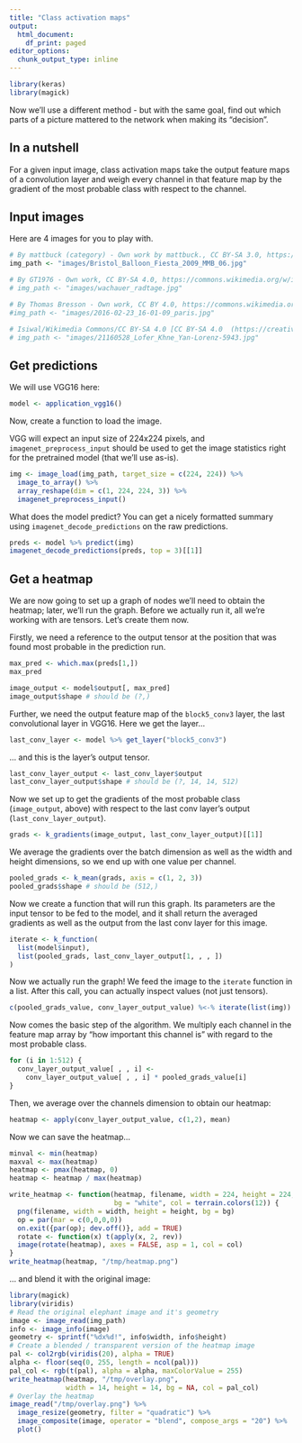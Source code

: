 ```yaml
---
title: "Class activation maps"
output:
  html_document:
    df_print: paged
editor_options:
  chunk_output_type: inline
---
```

  
  
```r
library(keras)
library(magick)
```


Now we'll use a different method - but with the same goal, find out which parts of a picture mattered to the network when making its "decision".

## In a nutshell

For a given input image, class activation maps take the output feature maps of a convolution layer and weigh every channel in that feature map by the gradient of the most probable class with respect to the channel.


## Input images

Here are 4 images for you to play with.

```r
# By mattbuck (category) - Own work by mattbuck., CC BY-SA 3.0, https://commons.wikimedia.org/w/index.php?curid=20151244
img_path <- "images/Bristol_Balloon_Fiesta_2009_MMB_06.jpg"

# By GT1976 - Own work, CC BY-SA 4.0, https://commons.wikimedia.org/w/index.php?curid=70893756
# img_path <- "images/wachauer_radtage.jpg"

# By Thomas Bresson - Own work, CC BY 4.0, https://commons.wikimedia.org/w/index.php?curid=47191548
#img_path <- "images/2016-02-23_16-01-09_paris.jpg"

# Isiwal/Wikimedia Commons/CC BY-SA 4.0 [CC BY-SA 4.0  (https://creativecommons.org/licenses/by-sa/4.0)], from Wikimedia Commons
# img_path <- "images/21160528_Lofer_Khne_Yan-Lorenz-5943.jpg"
```


## Get predictions

We will use VGG16 here:

```r
model <- application_vgg16()
```

Now, create a function to load the image.

VGG will expect an input size of 224x224 pixels, and `imagenet_preprocess_input` should be used to get the image statistics right for the pretrained model (that we'll use as-is).

```r
img <- image_load(img_path, target_size = c(224, 224)) %>% 
  image_to_array() %>% 
  array_reshape(dim = c(1, 224, 224, 3)) %>% 
  imagenet_preprocess_input()
```

What does the model predict? You can get a nicely formatted summary using `imagenet_decode_predictions` on the raw predictions.

```r
preds <- model %>% predict(img)
imagenet_decode_predictions(preds, top = 3)[[1]]
```


## Get a heatmap

We are now going to set up a graph of nodes we'll need to obtain the heatmap; later, we'll run the graph.
Before we actually run it, all we're working with are tensors.
Let's create them now.

Firstly, we need a reference to the output tensor at the position that was found most probable in the prediction run. 

```r
max_pred <- which.max(preds[1,])
max_pred

image_output <- model$output[, max_pred]
image_output$shape # should be (?,)
```


Further, we need the output feature map of the `block5_conv3` layer, the last convolutional layer in VGG16.
Here we get the layer...

```r
last_conv_layer <- model %>% get_layer("block5_conv3")
```

... and this is the layer's output tensor.

```r
last_conv_layer_output <- last_conv_layer$output
last_conv_layer_output$shape # should be (?, 14, 14, 512)
```


Now we set up to get the gradients of the most probable class (`image_output`, above) with respect to the last conv layer's output (`last_conv_layer_output`).

```r
grads <- k_gradients(image_output, last_conv_layer_output)[[1]]
```

We average the gradients over the batch dimension as well as the width and height dimensions, so we end up with one value per channel.

```r
pooled_grads <- k_mean(grads, axis = c(1, 2, 3))
pooled_grads$shape # should be (512,)
```

Now we create a function that will run this graph.
Its parameters are the input tensor to be fed to the model, and it shall return the averaged gradients as well as the output from the last conv layer for this image.

```r
iterate <- k_function(
  list(model$input),
  list(pooled_grads, last_conv_layer_output[1, , , ])
)
```

Now we actually run the graph! We feed the image to the `iterate` function in a list.
After this call, you can actually inspect values (not just tensors).

```r
c(pooled_grads_value, conv_layer_output_value) %<-% iterate(list(img))
```

Now comes the basic step of the algorithm. We multiply each channel in the feature map array
by "how important this channel is" with regard to the most probable class.

```r
for (i in 1:512) {
  conv_layer_output_value[ , , i] <- 
    conv_layer_output_value[ , , i] * pooled_grads_value[i] 
}
```

Then, we average over the channels dimension to obtain our heatmap:

```r
heatmap <- apply(conv_layer_output_value, c(1,2), mean)
```


Now we can save the heatmap...

```r
minval <- min(heatmap)
maxval <- max(heatmap)
heatmap <- pmax(heatmap, 0) 
heatmap <- heatmap / max(heatmap)

write_heatmap <- function(heatmap, filename, width = 224, height = 224,
                          bg = "white", col = terrain.colors(12)) {
  png(filename, width = width, height = height, bg = bg)
  op = par(mar = c(0,0,0,0))
  on.exit({par(op); dev.off()}, add = TRUE)
  rotate <- function(x) t(apply(x, 2, rev))
  image(rotate(heatmap), axes = FALSE, asp = 1, col = col)
}
write_heatmap(heatmap, "/tmp/heatmap.png") 
```


... and blend it with the original image:

```r
library(magick) 
library(viridis) 
# Read the original elephant image and it's geometry
image <- image_read(img_path)
info <- image_info(image) 
geometry <- sprintf("%dx%d!", info$width, info$height) 
# Create a blended / transparent version of the heatmap image
pal <- col2rgb(viridis(20), alpha = TRUE) 
alpha <- floor(seq(0, 255, length = ncol(pal))) 
pal_col <- rgb(t(pal), alpha = alpha, maxColorValue = 255)
write_heatmap(heatmap, "/tmp/overlay.png", 
              width = 14, height = 14, bg = NA, col = pal_col) 
# Overlay the heatmap
image_read("/tmp/overlay.png") %>% 
  image_resize(geometry, filter = "quadratic") %>% 
  image_composite(image, operator = "blend", compose_args = "20") %>%
  plot() 
```

